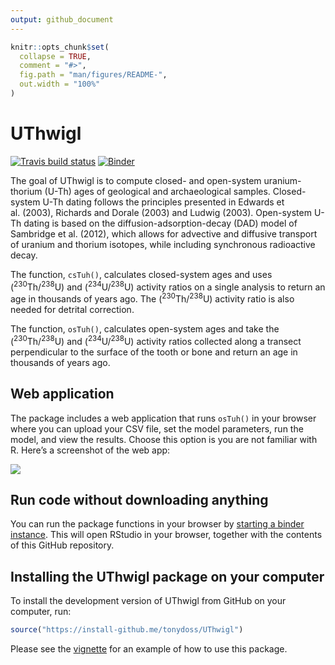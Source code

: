 ```yaml
---
output: github_document
---
```


<!-- README.md is generated from README.Rmd. Please edit that file -->

```r
knitr::opts_chunk$set(
  collapse = TRUE,
  comment = "#>",
  fig.path = "man/figures/README-",
  out.width = "100%"
)
```
# UThwigl

[![Travis build
status](https://travis-ci.org/benmarwick/UThwigl.svg?branch=master)](https://travis-ci.org/benmarwick/UThwigl) [![Binder](https://mybinder.org/badge_logo.svg)](https://mybinder.org/v2/gh/benmarwick/UThwigl/master?urlpath=rstudio)

The goal of UThwigl is to compute closed- and open-system uranium-thorium (U-Th) ages of
geological and archaeological samples. Closed-system U-Th dating follows the principles presented in 
Edwards et al. (2003), Richards and Dorale (2003) and Ludwig (2003). Open-system U-Th dating is based on the
diffusion-adsorption-decay (DAD) model of Sambridge et al. (2012), which
allows for advective and diffusive transport of uranium and thorium
isotopes, while including synchronous radioactive decay.

The function, `csTuh()`, calculates closed-system ages and uses
(<sup>230</sup>Th/<sup>238</sup>U) and (<sup>234</sup>U/<sup>238</sup>U)
activity ratios on a single analysis to return an age in thousands of years ago. The (<sup>230</sup>Th/<sup>238</sup>U)
activity ratio is also needed for detrital correction.

The function, `osTuh()`, calculates open-system ages and take the
(<sup>230</sup>Th/<sup>238</sup>U) and (<sup>234</sup>U/<sup>238</sup>U)
activity ratios collected along a transect perpendicular to the surface
of the tooth or bone and return an age in thousands of years ago.

## Web application

The package includes a web application that runs `osTuh()` in your browser where you can upload your CSV file, set the model parameters, run the model, and view the results. Choose this option is you are not familiar with R. Here's a screenshot of the web app:

![](inst/iDADwigl-shiny-app.gif)

## Run code without downloading anything 

You can run the package functions in your browser by [starting a binder instance](https://mybinder.org/v2/gh/benmarwick/UThwigl/master?urlpath=rstudio). This will open RStudio in your browser, together with the contents of this GitHub repository. 

## Installing the UThwigl package on your computer

To  install the development version of UThwigl from GitHub on your computer, run:

``` r
source("https://install-github.me/tonydoss/UThwigl")
```

Please see the [vignette](articles/uthwigl.pdf) for an example of how to use this package.

<!--
git fetch upstream
git checkout master
git merge upstream/master 
-->



